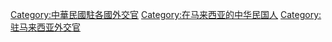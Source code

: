 [[Category:中華民國駐各國外交官|Category:中華民國駐各國外交官]]
[[Category:在马来西亚的中华民国人|Category:在马来西亚的中华民国人]]
[[Category:驻马来西亚外交官|Category:驻马来西亚外交官]]